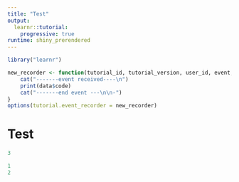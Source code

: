 ```yaml
---
title: "Test"
output: 
  learnr::tutorial:
    progressive: true
runtime: shiny_prerendered
---
```


```r
library("learnr")

new_recorder <- function(tutorial_id, tutorial_version, user_id, event, data) {
    cat("-------event received----\n")
    print(data$code)
    cat("-------end event ---\n\n-")
}
options(tutorial.event_recorder = new_recorder)
```

# Test

```r
3
```

```r
1
2
```